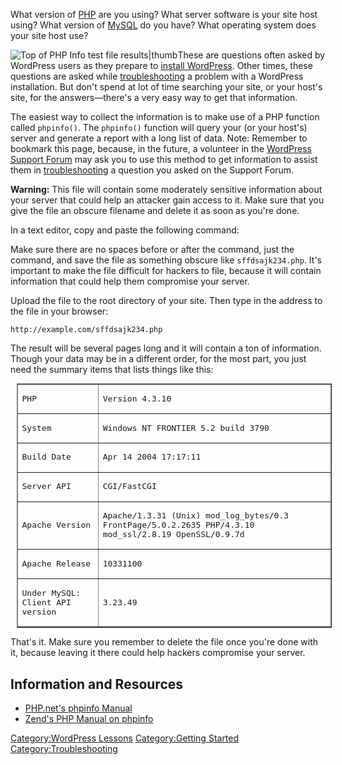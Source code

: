 {{Languages|
{{en|Finding Server Info}}
{{ja|Finding Server Info}}
{{ko|Finding Server Info}}
}}

What version of [[Glossary#PHP|PHP]] are you using?  What server software is your site host using?  What version of [[Glossary#MySQL|MySQL]] do you have?  What operating system does your site host use?  

[[Image:phpinfoscreen1.jpg|Top of PHP Info test file results|thumb]]These are questions often asked by WordPress users as they prepare to [[Getting_Started_with_WordPress#Installation|install WordPress]].  Other times, these questions are asked while [[Troubleshooting|troubleshooting]] a problem with a WordPress installation.  But don't spend at lot of time searching your site, or your host's site, for the answers&#8212;there's a very easy way to get that information.  

The easiest way to collect the information is to make use of a PHP function called <tt>phpinfo()</tt>.  The <tt>phpinfo()</tt> function will query your (or your host's) server and generate a report with a long list of data.   Note:  Remember to bookmark this page, because, in the future, a volunteer in the [http://www.wordpress.org/support WordPress Support Forum] may ask you to use this method to get information to assist them in [[Troubleshooting|troubleshooting]] a question you asked on the Support Forum.  

<strong>Warning:</strong> This file will contain some moderately sensitive information about your server that could help an attacker gain access to it. Make sure that you give the file an obscure filename and delete it as soon as you're done.

In a text editor, copy and paste the following command:

 <?php phpinfo(); ?>

Make sure there are no spaces before or after the command, just the command, and save the file as something obscure like <tt>sffdsajk234.php</tt>. It's important to make the file difficult for hackers to file, because it will contain information that could help them compromise your server.

Upload the file to the root directory of your site.  Then type in the address to the file in your browser:

 <nowiki>http://example.com/sffdsajk234.php</nowiki>

The result will be several pages long and it will contain a ton of information.  Though your data may be in a different order, for the most part, you just need the summary items that lists things like this:

<table border=1 cellpadding=3 style="margin:10px; font-family:monospace"><tr><td>PHP</td><td>Version 4.3.10</td></tr>
<tr><td>System</td><td>Windows NT FRONTIER 5.2 build 3790</td></tr>
<tr><td>Build Date</td><td>Apr 14 2004 17:17:11</td></tr>
<tr><td>Server API</td><td>CGI/FastCGI</td></tr>
<tr><td>Apache Version</td><td>Apache/1.3.31 (Unix) mod_log_bytes/0.3 FrontPage/5.0.2.2635 PHP/4.3.10 mod_ssl/2.8.19 OpenSSL/0.9.7d</td></tr>
<tr><td>Apache Release</td><td>10331100</td></tr>
<tr><td>Under MySQL: Client API version</td><td>3.23.49</td></tr></table>

That's it.  Make sure you remember to delete the file once you're done with it, because leaving it there could help hackers compromise your server.

==Information and Resources==
* [http://us3.php.net/phpinfo PHP.net's phpinfo Manual]
* [http://www.zend.com/manual/function.phpinfo.php Zend's PHP Manual on phpinfo]

[[Category:WordPress Lessons]]
[[Category:Getting Started]]
[[Category:Troubleshooting]]